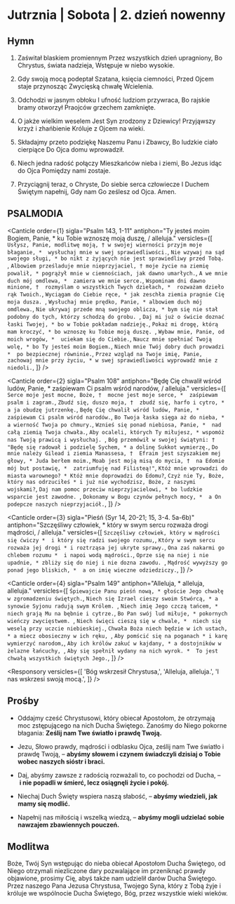# Jutrznia | Sobota | 2. dzień nowenny

<OpeningVersicle />

## Hymn

1. Zaświtał blaskiem promiennym
Przez wszystkich dzień upragniony,
Bo Chrystus, świata nadzieja,
Wstępuje w niebo wysokie.

2. Gdy swoją mocą podeptał
Szatana, księcia ciemności,
Przed Ojcem staje przynosząc
Zwycięską chwałę Wcielenia.

3. Odchodzi w jasnym obłoku
I ufność ludziom przywraca,
Bo rajskie bramy otworzył
Praojców grzechem zamknięte.

4. O jakże wielkim weselem
Jest Syn zrodzony z Dziewicy!
Przyjąwszy krzyż i zhańbienie
Króluje z Ojcem na wieki.

5. Składajmy przeto podziękę
Naszemu Panu i Zbawcy,
Bo ludzkie ciało cierpiące
Do Ojca domu wprowadził.

6. Niech jedna radość połączy
Mieszkańców nieba i ziemi,
Bo Jezus idąc do Ojca
Pomiędzy nami zostaje.

7. Przyciągnij teraz, o Chryste,
Do siebie serca człowiecze
I Duchem Świętym napełnij,
Gdy nam Go ześlesz od Ojca. Amen.

## PSALMODIA

<Canticle
  order={1}
  sigla="Psalm 143, 1-11"
  antiphon="Ty jesteś moim Bogiem, Panie, * ku Tobie wznoszę moją duszę, / alleluja."
  versicles={[
    `Usłysz, Panie, modlitwę moją, †
w swojej wierności przyjm moje błaganie, * 
wysłuchaj mnie w swej sprawiedliwości.`,
    `Nie wzywaj na sąd swojego sługi, *
bo nikt z żyjących nie jest sprawiedliwy przed Tobą. `,
    `Albowiem prześladuje mnie nieprzyjaciel, †
moje życie na ziemię powalił, *
pogrążył mnie w ciemnościach, jak dawno umarłych.`,
    `A we mnie duch mój omdlewa, * 
zamiera we mnie serce.`,
    `Wspominam dni dawno minione, † 
rozmyślam o wszystkich Twych dziełach, * 
rozważam dzieło rąk Twoich.`,
    `Wyciągam do Ciebie ręce, *
jak zeschła ziemia pragnie Cię moja dusza. `,
    `Wysłuchaj mnie prędko, Panie, *
albowiem duch mój omdlewa.`,
    `Nie ukrywaj przede mną swojego oblicza, *
bym się nie stał podobny do tych, którzy schodzą do grobu. `,
    `Daj mi już o świcie doznać łaski Twojej, *
bo w Tobie pokładam nadzieję.`,
    `Pokaż mi drogę, którą mam kroczyć, *
bo wznoszę ku Tobie moją duszę. `,
    `Wybaw mnie, Panie, od moich wrogów, * 
uciekam się do Ciebie.`,
    `Naucz mnie spełniać Twoją wolę, *
bo Ty jesteś moim Bogiem.`,
    `Niech mnie Twój dobry duch prowadzi * 
po bezpiecznej równinie.`,
    `Przez wzgląd na Twoje imię, Panie, zachowaj mnie przy życiu, *
w swej sprawiedliwości wyprowadź mnie z niedoli.`,
  ]}
/>

<Canticle
  order={2}
  sigla="Psalm 108"
  antiphon="Będę Cię chwalił wśród ludów, Panie, * zaśpiewam Ci psalm wśród narodów, / alleluja."
  versicles={[
    `Serce moje jest mocne, Boże, † 
mocne jest moje serce, * 
zaśpiewam psalm i zagram.`,
    `Zbudź się, duszo moja, † 
zbudź się, harfo i cytro, * 
a ja obudzę jutrzenkę.`,
    `Będę Cię chwalił wśród ludów, Panie, * 
zaśpiewam Ci psalm wśród narodów.`,
    `Bo Twoja łaska sięga aż do nieba, * 
a wierność Twoja po chmury.`,
    `Wznieś się ponad niebiosa, Panie, * 
nad całą ziemią Twoja chwała.`,
    `Aby ocaleli, których Ty miłujesz, *
wspomóż nas Twoją prawicą i wysłuchaj. `,
    `Bóg przemówił w swojej świątyni: †
"Będę się radował i podzielę Sychem, *
a dolinę Sukkot wymierzę.`,
    `Do mnie należy Gilead i ziemia Manassesa, † 
Efraim jest szyszakiem mej głowy, *
Juda berłem moim.`,
    `Moab jest moją misą do mycia, † 
na Edomie mój but postawię, * 
zatriumfuję nad Filisteą!"`,
    `Któż mnie wprowadzi do miasta warownego? *
Któż mnie doprowadzi do Edomu?`,
    `Czyż nie Ty, Boże, który nas odrzuciłeś *
i już nie wychodzisz, Boże, z naszymi wojskami?`,
    `Daj nam pomoc przeciw nieprzyjacielowi, *
bo ludzkie wsparcie jest zawodne. `,
    `Dokonamy w Bogu czynów pełnych mocy, * 
a On podepcze naszych nieprzyjaciół.`,
  ]}
/>

<Canticle
  order={3}
  sigla="Pieśń (Syr 14, 20-21; 15, 3-4. 5a-6b)"
  antiphon="Szczęśliwy człowiek, * który w swym sercu rozważa drogi mądrości, / alleluja."
  versicles={[
    `Szczęśliwy człowiek, który w mądrości się ćwiczy * 
i który się radzi swojego rozumu,`,
    `Który w swym sercu rozważa jej drogi *
i roztrząsa jej ukryte sprawy.`,
    `Ona zaś nakarmi go chlebem rozumu * 
i napoi wodą mądrości.`,
    `Oprze się na niej i nie upadnie, *
zbliży się do niej i nie dozna zawodu. `,
    `Mądrość wywyższy go ponad jego bliskich, * 
a on imię wieczne odziedziczy.`,
  ]}
/>

<Canticle
  order={4}
  sigla="Psalm 149"
  antiphon="Alleluja, * alleluja, alleluja."
  versicles={[
    `Śpiewajcie Panu pieśń nową, *
głoście Jego chwałę w zgromadzeniu świętych.`,
    `Niech się Izrael cieszy swoim Stwórcą, *
a synowie Syjonu radują swym Królem. `,
    `Niech imię Jego czczą tańcem, *
niech grają Mu na bębnie i cytrze.`,
    `Bo Pan swój lud miłuje, *
pokornych wieńczy zwycięstwem. `,
    `Niech święci cieszą się w chwale, * 
niech się weselą przy uczcie niebieskiej.`,
    `Chwała Boża niech będzie w ich ustach, *
a miecz obosieczny w ich ręku, `,
    `Aby pomścić się na poganach *
i karę wymierzyć narodom,`,
    `Aby ich królów zakuć w kajdany, *
a dostojników w żelazne łańcuchy, `,
    `Aby się spełnił wydany na nich wyrok. * 
To jest chwałą wszystkich świętych Jego.`,
  ]}
/>

<Passage
  sigla="Rz 14, 7-9"
  passage="Nikt z nas nie żyje dla siebie i nikt nie umiera dla siebie: jeżeli bowiem żyjemy, żyjemy dla Pana; jeżeli zaś umieramy, umieramy dla Pana. I w życiu więc, i w śmierci należymy do Pana. Po to bowiem Chrystus umarł i powrócił do życia, by zapanować tak nad umarłymi, jak i nad żywymi."
/>

<Responsory
  versicles={[
    'Bóg wskrzesił Chrystusa,',
    'Alleluja, alleluja.',
    'I nas wskrzesi swoją mocą.',
  ]}
/>

<Benedictus antiphon="Zaprawdę, zaprawdę powiadam wam: * O cokolwiek prosić będziecie Ojca, / da wam w imię moje. / Alleluja." />

## Prośby

- Oddajmy cześć Chrystusowi, który obiecał Apostołom, że otrzymają moc zstępującego na nich Ducha Świętego. Zanośmy do Niego pokorne błagania: **Ześlij nam Twe światło i prawdę Twoją.**

- Jezu, Słowo prawdy, mądrości i odblasku Ojca, ześlij nam Twe światło i prawdę Twoją, – **abyśmy słowem i czynem świadczyli dzisiaj o Tobie wobec naszych sióstr i braci.**

- Daj, abyśmy zawsze z radością rozważali to, co pochodzi od Ducha, – **i nie popadli w śmierć, lecz osiągnęli życie i pokój.**

- Niechaj Duch Święty wspiera naszą słabość, – **abyśmy wiedzieli, jak mamy się modlić.**

- Napełnij nas miłością i wszelką wiedzą, – **abyśmy mogli udzielać sobie nawzajem zbawiennych pouczeń.**

<CustomIntercessions type="lauds" />

<KyrieEleison />

<LordsPrayer />

## Modlitwa

Boże, Twój Syn wstępując do nieba obiecał Apostołom Ducha Świętego, od Niego otrzymali niezliczone dary pozwalające im przeniknąć prawdy objawione, prosimy Cię, abyś także nam udzielił darów Ducha Świętego. Przez naszego Pana Jezusa Chrystusa, Twojego Syna, który z Tobą żyje i króluje we wspólnocie Ducha Świętego, Bóg, przez wszystkie wieki wieków.

<Amen />

<BlessingAndConcludingVersicle />
